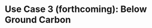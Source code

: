 <style>
.slide-deck {
    width: 100%;
    height: 475px;
}
</style>

# Use Case 3 (forthcoming): Below Ground Carbon